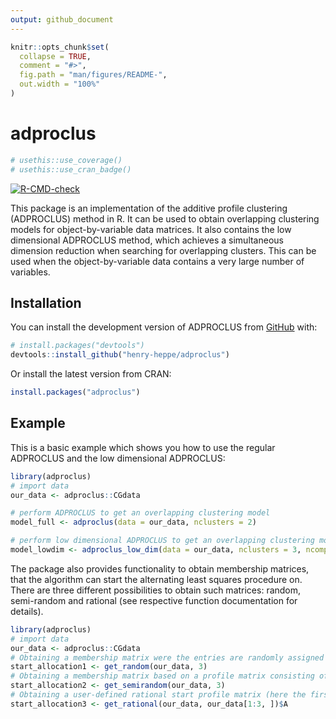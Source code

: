 ```yaml
---
output: github_document
---
```


<!-- README.md is generated from README.Rmd. Please edit that file -->

```r
knitr::opts_chunk$set(
  collapse = TRUE,
  comment = "#>",
  fig.path = "man/figures/README-",
  out.width = "100%"
)
```

# adproclus

<!-- badges: start -->
```r
# usethis::use_coverage()
# usethis::use_cran_badge()
```
[![R-CMD-check](https://github.com/henry-heppe/adproclus/actions/workflows/R-CMD-check.yaml/badge.svg)](https://github.com/henry-heppe/adproclus/actions/workflows/R-CMD-check.yaml)
<!-- badges: end -->

This package is an implementation of the additive profile clustering (ADPROCLUS) method in R. It can be used to obtain overlapping clustering models for object-by-variable data matrices. It also contains the low dimensional ADPROCLUS method, which achieves a simultaneous dimension reduction when searching for overlapping clusters. This can be used when the object-by-variable data contains a very large number of variables.

## Installation

You can install the development version of ADPROCLUS from [GitHub](https://github.com/) with:

``` r
# install.packages("devtools")
devtools::install_github("henry-heppe/adproclus")
```
Or install the latest version from CRAN:
``` r
install.packages("adproclus")
```

## Example

This is a basic example which shows you how to use the regular ADPROCLUS and the low dimensional ADPROCLUS:

```r
library(adproclus)
# import data
our_data <- adproclus::CGdata

# perform ADPROCLUS to get an overlapping clustering model
model_full <- adproclus(data = our_data, nclusters = 2)

# perform low dimensional ADPROCLUS to get an overlapping clustering model in terms of a smaller number of variables
model_lowdim <- adproclus_low_dim(data = our_data, nclusters = 3, ncomponents = 2)
```

The package also provides functionality to obtain membership matrices, that the algorithm can start the alternating least squares procedure on. There are three different possibilities to obtain such matrices: random, semi-random and rational (see respective function documentation for details).
```r
library(adproclus)
# import data
our_data <- adproclus::CGdata
# Obtaining a membership matrix were the entries are randomly assigned values of 0 or 1
start_allocation1 <- get_random(our_data, 3)
# Obtaining a membership matrix based on a profile matrix consisting of randomly selected rows of the data
start_allocation2 <- get_semirandom(our_data, 3)
# Obtaining a user-defined rational start profile matrix (here the first 3 rows of the data)
start_allocation3 <- get_rational(our_data, our_data[1:3, ])$A
```
